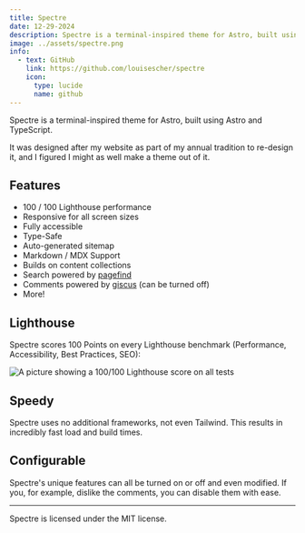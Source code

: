 ```yaml
---
title: Spectre
date: 12-29-2024
description: Spectre is a terminal-inspired theme for Astro, built using Astro and TypeScript.
image: ../assets/spectre.png
info:
  - text: GitHub
    link: https://github.com/louisescher/spectre
    icon:
      type: lucide
      name: github
---
```


Spectre is a terminal-inspired theme for Astro, built using Astro and TypeScript.

It was designed after my website as part of my annual tradition to re-design it, and I figured I might as well make a theme out of it.

## Features

- 100 / 100 Lighthouse performance
- Responsive for all screen sizes
- Fully accessible
- Type-Safe
- Auto-generated sitemap
- Markdown / MDX Support
- Builds on content collections
- Search powered by [pagefind](https://pagefind.app)
- Comments powered by [giscus](https://giscus.app) (can be turned off)
- More!

## Lighthouse

Spectre scores 100 Points on every Lighthouse benchmark (Performance, Accessibility, Best Practices, SEO):

![A picture showing a 100/100 Lighthouse score on all tests](/img/lighthouse.png)

## Speedy

Spectre uses no additional frameworks, not even Tailwind. This results in incredibly fast load and build times.

## Configurable

Spectre's unique features can all be turned on or off and even modified. If you, for example, dislike the comments, you can disable them with ease.

---

Spectre is licensed under the MIT license.
